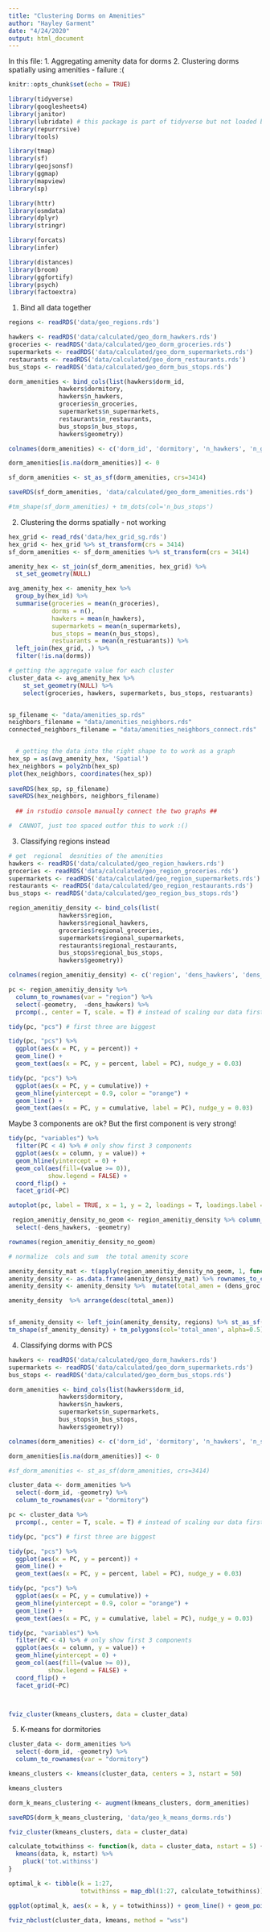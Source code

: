 ```yaml
---
title: "Clustering Dorms on Amenities"
author: "Hayley Garment"
date: "4/24/2020"
output: html_document
---
```


In this file:
1. Aggregating amenity data for dorms
2. Clustering dorms spatially using amenities - failure :(

```r
knitr::opts_chunk$set(echo = TRUE)

library(tidyverse)
library(googlesheets4)
library(janitor)
library(lubridate) # this package is part of tidyverse but not loaded by default
library(repurrrsive)
library(tools)

library(tmap)
library(sf)
library(geojsonsf)
library(ggmap)
library(mapview)
library(sp)

library(httr)
library(osmdata)
library(dplyr)
library(stringr)

library(forcats)
library(infer)

library(distances)
library(broom)
library(ggfortify)
library(psych)
library(factoextra)
```

1. Bind all data together
```r
regions <- readRDS('data/geo_regions.rds')

hawkers <- readRDS('data/calculated/geo_dorm_hawkers.rds')
groceries <- readRDS('data/calculated/geo_dorm_groceries.rds')
supermarkets <- readRDS('data/calculated/geo_dorm_supermarkets.rds')
restaurants <- readRDS('data/calculated/geo_dorm_restaurants.rds')
bus_stops <- readRDS('data/calculated/geo_dorm_bus_stops.rds')

dorm_amenities <- bind_cols(list(hawkers$dorm_id,
              hawkers$dormitory, 
              hawkers$n_hawkers, 
              groceries$n_groceries,
              supermarkets$n_supermarkets,
              restaurants$n_restaurants,
              bus_stops$n_bus_stops,
              hawkers$geometry))

colnames(dorm_amenities) <- c('dorm_id', 'dormitory', 'n_hawkers', 'n_groceries', 'n_supermarkets', 'n_restuarants', 'n_bus_stops', 'geometry')

dorm_amenities[is.na(dorm_amenities)] <- 0

sf_dorm_amenities <- st_as_sf(dorm_amenities, crs=3414)
```


```r
saveRDS(sf_dorm_amenities, 'data/calculated/geo_dorm_amenities.rds')

#tm_shape(sf_dorm_amenities) + tm_dots(col='n_bus_stops')
```

2. Clustering the dorms spatially - not working
```r
hex_grid <- read_rds('data/hex_grid_sg.rds')
hex_grid <- hex_grid %>% st_transform(crs = 3414)
sf_dorm_amenities <- sf_dorm_amenities %>% st_transform(crs = 3414)

amenity_hex <- st_join(sf_dorm_amenities, hex_grid) %>% 
  st_set_geometry(NULL)

avg_amenity_hex <- amenity_hex %>% 
  group_by(hex_id) %>% 
  summarise(groceries = mean(n_groceries),
            dorms = n(),
            hawkers = mean(n_hawkers),
            supermarkets = mean(n_supermarkets),
            bus_stops = mean(n_bus_stops),
            restuarants = mean(n_restuarants)) %>% 
  left_join(hex_grid, .) %>% 
  filter(!is.na(dorms))
```


```r
# getting the aggregate value for each cluster
cluster_data <- avg_amenity_hex %>% 
    st_set_geometry(NULL) %>%
    select(groceries, hawkers, supermarkets, bus_stops, restuarants)


sp_filename <- "data/amenities_sp.rds"
neighbors_filename = "data/amenities_neighbors.rds"
connected_neighbors_filename = "data/amenities_neighbors_connect.rds"


  # getting the data into the right shape to to work as a graph
hex_sp = as(avg_amenity_hex, 'Spatial')
hex_neighbors = poly2nb(hex_sp)
plot(hex_neighbors, coordinates(hex_sp))
  
saveRDS(hex_sp, sp_filename)
saveRDS(hex_neighbors, neighbors_filename)
  
  ## in rstudio console manually connect the two graphs ##

#  CANNOT, just too spaced outfor this to work :()
```


3. Classifying regions instead
```r
# get  regional  desnities of the amenities
hawkers <- readRDS('data/calculated/geo_region_hawkers.rds')
groceries <- readRDS('data/calculated/geo_region_groceries.rds')
supermarkets <- readRDS('data/calculated/geo_region_supermarkets.rds')
restaurants <- readRDS('data/calculated/geo_region_restaurants.rds')
bus_stops <- readRDS('data/calculated/geo_region_bus_stops.rds')

region_amenitiy_density <- bind_cols(list(
              hawkers$region, 
              hawkers$regional_hawkers, 
              groceries$regional_groceries,
              supermarkets$regional_supermarkets,
              restaurants$regional_restaurants,
              bus_stops$regional_bus_stops,
              hawkers$geometry))

colnames(region_amenitiy_density) <- c('region', 'dens_hawkers', 'dens_groc', 'dens_supermk', 'dens_rest', 'dens_bus', 'geometry')
```


```r
pc <- region_amenitiy_density %>% 
  column_to_rownames(var = "region") %>% 
  select(-geometry,  -dens_hawkers) %>% 
  prcomp(., center = T, scale. = T) # instead of scaling our data first, we can let `prcomp` do it for us

tidy(pc, "pcs") # first three are biggest

tidy(pc, "pcs") %>% 
  ggplot(aes(x = PC, y = percent)) +
  geom_line() +
  geom_text(aes(x = PC, y = percent, label = PC), nudge_y = 0.03)

tidy(pc, "pcs") %>% 
  ggplot(aes(x = PC, y = cumulative)) +
  geom_hline(yintercept = 0.9, color = "orange") +
  geom_line() +
  geom_text(aes(x = PC, y = cumulative, label = PC), nudge_y = 0.03)
```

Maybe 3 components are ok? But the first component is very strong!

```r
tidy(pc, "variables") %>% 
  filter(PC < 4) %>% # only show first 3 components
  ggplot(aes(x = column, y = value)) + 
  geom_hline(yintercept = 0) + 
  geom_col(aes(fill=(value >= 0)),
           show.legend = FALSE) +
  coord_flip() +
  facet_grid(~PC)
```

```r
autoplot(pc, label = TRUE, x = 1, y = 2, loadings = T, loadings.label = T)
```

```r
 region_amenitiy_density_no_geom <- region_amenitiy_density %>% column_to_rownames(var = "region") %>% 
  select(-dens_hawkers, -geometry)

rownames(region_amenitiy_density_no_geom)

# normalize  cols and sum  the total amenity score

amenity_density_mat <- t(apply(region_amenitiy_density_no_geom, 1, function(x)(x-min(x))/(max(x)-min(x))))
amenity_density <- as.data.frame(amenity_density_mat) %>% rownames_to_column(var = "region")
amenity_density <- amenity_density %>%  mutate(total_amen = (dens_groc + dens_supermk + dens_rest + dens_bus))

amenity_density  %>% arrange(desc(total_amen))


sf_amenity_density <- left_join(amenity_density, regions) %>% st_as_sf(., crs= 3414)
tm_shape(sf_amenity_density) + tm_polygons(col='total_amen', alpha=0.5)

```

4. Classifying dorms with PCS
```r
hawkers <- readRDS('data/calculated/geo_dorm_hawkers.rds')
supermarkets <- readRDS('data/calculated/geo_dorm_supermarkets.rds')
bus_stops <- readRDS('data/calculated/geo_dorm_bus_stops.rds')

dorm_amenities <- bind_cols(list(hawkers$dorm_id,
              hawkers$dormitory, 
              hawkers$n_hawkers, 
              supermarkets$n_supermarkets,
              bus_stops$n_bus_stops,
              hawkers$geometry))

colnames(dorm_amenities) <- c('dorm_id', 'dormitory', 'n_hawkers', 'n_supermarkets', 'n_bus_stops', 'geometry')

dorm_amenities[is.na(dorm_amenities)] <- 0

#sf_dorm_amenities <- st_as_sf(dorm_amenities, crs=3414)
```
```r
cluster_data <- dorm_amenities %>% 
  select(-dorm_id, -geometry) %>% 
  column_to_rownames(var = "dormitory")

pc <- cluster_data %>% 
  prcomp(., center = T, scale. = T) # instead of scaling our data first, we can let `prcomp` do it for us

tidy(pc, "pcs") # first three are biggest

tidy(pc, "pcs") %>% 
  ggplot(aes(x = PC, y = percent)) +
  geom_line() +
  geom_text(aes(x = PC, y = percent, label = PC), nudge_y = 0.03)

tidy(pc, "pcs") %>% 
  ggplot(aes(x = PC, y = cumulative)) +
  geom_hline(yintercept = 0.9, color = "orange") +
  geom_line() +
  geom_text(aes(x = PC, y = cumulative, label = PC), nudge_y = 0.03)

tidy(pc, "variables") %>% 
  filter(PC < 4) %>% # only show first 3 components
  ggplot(aes(x = column, y = value)) + 
  geom_hline(yintercept = 0) + 
  geom_col(aes(fill=(value >= 0)),
           show.legend = FALSE) +
  coord_flip() +
  facet_grid(~PC)



fviz_cluster(kmeans_clusters, data = cluster_data)
```

5. K-means for dormitories
```r
cluster_data <- dorm_amenities %>% 
  select(-dorm_id, -geometry) %>% 
  column_to_rownames(var = "dormitory")

kmeans_clusters <- kmeans(cluster_data, centers = 3, nstart = 50)

kmeans_clusters

dorm_k_means_clustering <- augment(kmeans_clusters, dorm_amenities)

saveRDS(dorm_k_means_clustering, 'data/geo_k_means_dorms.rds')

fviz_cluster(kmeans_clusters, data = cluster_data)
```


```r
calculate_totwithinss <- function(k, data = cluster_data, nstart = 5) {
  kmeans(data, k, nstart) %>% 
    pluck('tot.withinss')
}

optimal_k <- tibble(k = 1:27,
                    totwithinss = map_dbl(1:27, calculate_totwithinss))

ggplot(optimal_k, aes(x = k, y = totwithinss)) + geom_line() + geom_point()

fviz_nbclust(cluster_data, kmeans, method = "wss")
```

